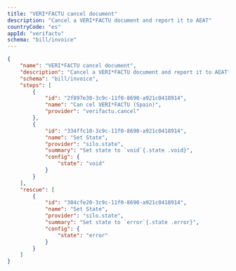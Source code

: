 ```yaml
---
title: "VERI*FACTU cancel document"
description: "Cancel a VERI*FACTU document and report it to AEAT"
countryCode: "es"
appId: "verifactu"
schema: "bill/invoice"
---
```


```json Example VERI*FACTU cancel workflow with states
{
    "name": "VERI*FACTU cancel document",
    "description": "Cancel a VERI*FACTU document and report it to AEAT",
    "schema": "bill/invoice",
    "steps": [
        {
            "id": "2f897e30-3c9c-11f0-8690-a921c0418914",
            "name": "Can cel VERI*FACTU (Spain)",
            "provider": "verifactu.cancel"
        },
        {
            "id": "334ffc10-3c9c-11f0-8690-a921c0418914",
            "name": "Set State",
            "provider": "silo.state",
            "summary": "Set state to `void`{.state .void}",
            "config": {
                "state": "void"
            }
        }
    ],
    "rescue": [
        {
            "id": "384cfe20-3c9c-11f0-8690-a921c0418914",
            "name": "Set State",
            "provider": "silo.state",
            "summary": "Set state to `error`{.state .error}",
            "config": {
                "state": "error"
            }
        }
    ]
}

```
